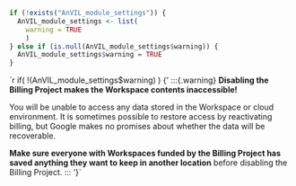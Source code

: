 ```r
if (!exists("AnVIL_module_settings")) {
  AnVIL_module_settings <- list(
    warning = TRUE
    )
} else if (is.null(AnVIL_module_settings$warning)) {
  AnVIL_module_settings$warning = TRUE
}
```

`r if( !(AnVIL_module_settings$warning) ) {'
:::{.warning}
**Disabling the Billing Project makes the Workspace contents inaccessible!**

You will be unable to access any data stored in the Workspace or cloud environment.  It is sometimes possible to restore access by reactivating billing, but Google makes no promises about whether the data will be recoverable.

**Make sure everyone with Workspaces funded by the Billing Project has saved anything they want to keep in another location** before disabling the Billing Project.
:::
'}`
